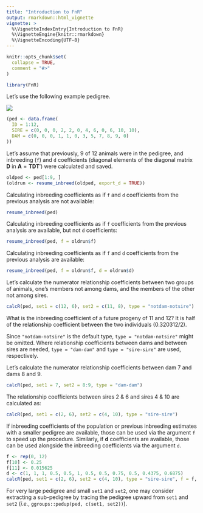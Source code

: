 ```yaml
---
title: "Introduction to FnR"
output: rmarkdown::html_vignette
vignette: >
  %\VignetteIndexEntry{Introduction to FnR}
  %\VignetteEngine{knitr::rmarkdown}
  %\VignetteEncoding{UTF-8}
---
```


```r
knitr::opts_chunk$set(
  collapse = TRUE,
  comment = "#>"
)
```

```r
library(FnR)
```

Let's use the following example pedigree.

![](ped.PNG)

```r
(ped <- data.frame(
  ID = 1:12,
  SIRE = c(0, 0, 0, 2, 2, 0, 4, 6, 0, 6, 10, 10),
  DAM = c(0, 0, 0, 1, 1, 0, 3, 5, 7, 8, 9, 0)
))
```

Let's assume that previously, 9 of 12 animals were in the pedigree, and inbreeding (`f`) and `d` coefficients (diagonal elements of the diagonal matrix **D** in $\mathbf A = \mathbf{TDT}'$) were calculated and saved.

```r
oldped <- ped[1:9, ]
(oldrun <- resume_inbreed(oldped, export_d = TRUE))
```

Calculating inbreeding coefficients as if `f` and `d` coefficients from the previous analysis are not available:

```r
resume_inbreed(ped)
```

Calculating inbreeding coefficients as if `f` coefficients from the previous analysis are available, but not `d` coefficients:

```r
resume_inbreed(ped, f = oldrun$f)
```

Calculating inbreeding coefficients as if `f` and `d` coefficients from the previous analysis are available:

```r
resume_inbreed(ped, f = oldrun$f, d = oldrun$d)
```

Let's calculate the numerator relationship coefficients between two groups of animals, one's members not among dams, and the members of the other not among sires.

```r
calcR(ped, set1 = c(12, 6), set2 = c(11, 8), type = "notdam-notsire")
```

What is the inbreeding coefficient of a future progeny of 11 and 12?
It is half of the relationship coefficient between the two individuals (0.320312/2).

Since `"notdam-notsire"` is the default type, `type = "notdam-notsire"` might be omitted.
Where relationship coefficients between dams and between sires are needed, `type = "dam-dam"` and `type = "sire-sire"` are used, respectively.

Let's calculate the numerator relationship coefficients between dam 7 and dams 8 and 9.

```r
calcR(ped, set1 = 7, set2 = 8:9, type = "dam-dam")
```

The relationship coefficients between sires 2 & 6 and sires 4 & 10 are calculated as:

```r
calcR(ped, set1 = c(2, 6), set2 = c(4, 10), type = "sire-sire")
```

If inbreeding coefficients of the population or previous inbreeding estimates with a smaller pedigree are available, those can be used via the argument `f` to speed up the procedure.
Similarly, if **d** coefficients are available, those can be used alongside the inbreeding coefficients via the argument `d`.

```r
f <- rep(0, 12)
f[10] <- 0.25
f[11] <- 0.015625
d <- c(1, 1, 1, 0.5, 0.5, 1, 0.5, 0.5, 0.75, 0.5, 0.4375, 0.6875)
calcR(ped, set1 = c(2, 6), set2 = c(4, 10), type = "sire-sire", f = f, d = d)
```

For very large pedigree and small `set1` and `set2`, one may consider extracting a sub-pedigree by tracing the pedigree upward from `set1` and `set2` (*i.e.*, `ggroups::pedup(ped, c(set1, set2))`).
